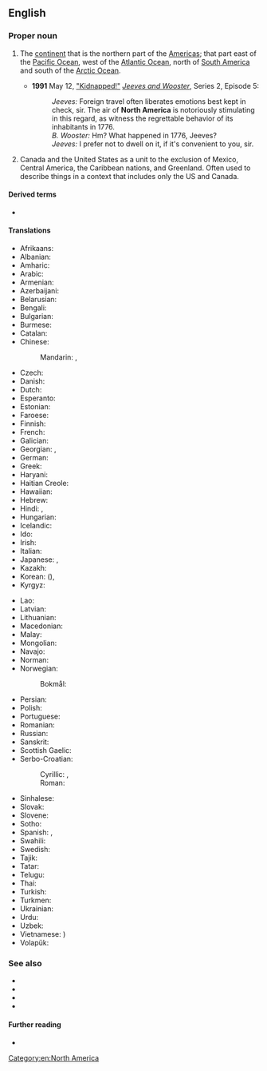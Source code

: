 ==English==

===Proper noun===
{{en-proper noun}}

# {{senseid|en|Q49}}The [[continent]] that is the northern part of the [[Americas]]; that part east of the [[Pacific Ocean]], west of the [[Atlantic Ocean]], north of [[South America]] and south of the [[Arctic Ocean]].
#* '''1991''' May 12, [[w:List of Jeeves and Wooster episodes|"Kidnapped!"]] [[w:Jeeves and Wooster|''Jeeves and Wooster'']], Series 2, Episode 5:
#*: ''Jeeves:'' Foreign travel often liberates emotions best kept in check, sir. The air of '''North America''' is notoriously stimulating in this regard, as witness the regrettable behavior of its inhabitants in 1776.<br>''B. Wooster:'' Hm? What happened in 1776, Jeeves?<br>''Jeeves:'' I prefer not to dwell on it, if it's convenient to you, sir.
# {{lb|en|United States|Canada}} Canada and the United States as a unit to the exclusion of Mexico, Central America, the Caribbean nations, and Greenland. Often used to describe things in a context that includes only the US and Canada.

====Derived terms====
* {{l|en|North American}}

====Translations====
{{trans-top|id=Q49|continent}}
* Afrikaans: {{t|af|Noord-Amerika}}
* Albanian: {{t|sq|Amerika Veriore|f}}
* Amharic: {{t|am|ስሜን አሜሪካ}}
* Arabic: {{t|ar|أَمْرِيكَا اَلشَّمَالِيَّة|f}}
* Armenian: {{t|hy|Հյուսիսային Ամերիկա}}
* Azerbaijani: {{t+|az|Şimali Amerika}}
* Belarusian: {{t|be|Паўно́чная Аме́рыка|f|sc=Cyrl}}
* Bengali: {{t+|bn|উত্তর আমেরিকা|sc=Beng}}
* Bulgarian: {{t|bg|Се́верна Аме́рика|f|sc=Cyrl}}
* Burmese: {{t|my|မြောက်အမေရိက|sc=Mymr}}
* Catalan: {{t|ca|Amèrica del Nord|f}}
* Chinese:
*: Mandarin: {{t+|cmn|北美|tr=Běi Měi|sc=Hani}}, {{t+|cmn|北美洲|tr=Běi Měizhōu|sc=Hani}}
* Czech: {{t+|cs|Severní Amerika|f}}
* Danish: {{t+|da|Nordamerika}}
* Dutch: {{t+|nl|Noord-Amerika|n}}
* Esperanto: {{t+|eo|Nordameriko}}
* Estonian: {{t+|et|Põhja-Ameerika}}
* Faroese: {{t|fo|Norðuramerika|f|n}}
* Finnish: {{t+|fi|Pohjois-Amerikka}}
* French: {{t+|fr|Amérique du Nord|f}}
* Galician: {{t+|gl|América do Norte}}
* Georgian: {{t|ka|ჩრდილოეთი ამერიკა}}, {{t|ka|ჩრდილო ამერიკა}}
* German: {{t+|de|Nordamerika|n}}
* Greek: {{t+|el|Βόρεια Αμερική|f}}
* Haryani: {{t|bgc|ओ॔टऱ्यामरेख्या}}
* Haitian Creole: {{t|ht|Amerik dinò}}
* Hawaiian: {{t|haw|ʻAmelika ʻĀkau}}
* Hebrew: {{t|he|אמריקה הצפונית|sc=Hebr}}
* Hindi: {{t+|hi|उत्तर अमेरिका|sc=Deva}}, {{t|hi|उत्तर अमरीका|sc=Deva}}
* Hungarian: {{t+|hu|Észak-Amerika}}
* Icelandic: {{t+|is|Norður-Ameríka|f}}
* Ido: {{t+|io|Nord-Amerika}}
* Irish: {{t|ga|Meiriceá Thuaidh|m}}
* Italian: {{t+|it|America del Nord|f}}
* Japanese: {{t+|ja|北アメリカ|tr=Kita Amerika|sc=Jpan}}, {{t+|ja|北米|tr=ほくべい, Hokubei|sc=Jpan}}
* Kazakh: {{t+|kk|Солтүстік Америка}}
* Korean: {{t|ko|^북미}} ({{t+|ko|北美}}), {{t|ko|^북아메리카}}
* Kyrgyz: {{t+|ky|Түндүк Америка}}
{{trans-mid}}
* Lao: {{t+|lo|ອາເມລິກາເໜືອ}}
* Latvian: {{t|lv|Ziemeļamerika|f}}
* Lithuanian: {{t+|lt|Šiaurės Amerika|f}}
* Macedonian: {{t|mk|Северна Америка|f}}
* Malay: {{t|ms|Amerika Utara}}
* Mongolian: {{t|mn|Хойд Америк}}
* Navajo: {{t|nv|Náhookǫsjí Kéyah dah siʼánígíí}}
* Norman: {{t|nrf|Améthique du Nord|f}} {{qualifier|Jersey}}
* Norwegian:
*: Bokmål: {{t+|nb|Nord-Amerika}}
* Persian: {{t|fa|آمریکای شمالی|tr=âmrikâ-ye šomâli}}
* Polish: {{t+|pl|Ameryka Północna|f}}
* Portuguese: {{t+|pt|América do Norte|f}}
* Romanian: {{t+|ro|America de Nord|f}}
* Russian: {{t+|ru|Се́верная Аме́рика|f}}
* Sanskrit: {{t|sa|उत्तरीयामरेखिका}}
* Scottish Gaelic: {{t|gd|Aimeireaga-a-Tuath|f}}
* Serbo-Croatian:
*: Cyrillic: {{t|sh|Сје̏ве̄рна̄ Амѐрика|f|sc=Cyrl}}, {{t|sh|Се̏ве̄рна̄ Амѐрика|f|sc=Cyrl}}
*: Roman: {{t+|sh|Sjȅvērnā Amèrika|f}} {{t|sh|Sȅvērnā Amèrika|f}}
* Sinhalese: {{t|si|උතුරු ඇමෙරිකාව}}
* Slovak: {{t|sk|Severná Amerika|f}}
* Slovene: {{t|sl|Severna Amerika|f}}
* Sotho: {{t|st|Amerika Leboya}}
* Spanish: {{t+|es|América del Norte|f}}, {{t+|es|Norteamérica}}
* Swahili: {{t|sw|Amerika ya Kaskazini}}
* Swedish: {{t+|sv|Nordamerika}}
* Tajik: {{t+|tg|Амрикои Шимолӣ}}
* Tatar: {{t|tt|Төньяк Америка}}
* Telugu: {{t+|te|ఉత్తర అమెరికా}}
* Thai: {{t|th|อเมริกาเหนือ}}
* Turkish: {{t+|tr|Kuzey Amerika}}
* Turkmen: {{t|tk|Demirgazyk Amerika}}
* Ukrainian: {{t|uk|Півні́чна Аме́рика|f|sc=Cyrl}}
* Urdu: {{t|ur|شمالی امریکہ|tr=śamālī amrīkā}}
* Uzbek: {{t+|uz|Shimoliy Amerika}}
* Vietnamese: {{t+|vi|Bắc Mỹ}} {{t|vi|北美}})
* Volapük: {{t+|vo|Nolüda-Merop}}
{{trans-bottom}}

===See also===
* {{list:continents/en}}
* {{list:countries of North America/en}}{{topics|en|Countries in North America}}
* {{list:territories of North America/en}}
* {{l|en|Latin America}}

====Further reading====
* {{pedialite}}

[[Category:en:North America]]